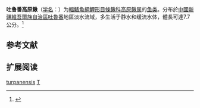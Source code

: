{{Speciesbox
| name = 吐鲁番高原鳅
| status = LC
| status_system = IUCN3.1
| image = 
| genus = Triplophysa
| species = turpanensis
| authority = Wu et Wu, 1992
}}

'''吐鲁番高原鳅'''（[[学名|学名]]：{{lang|la|''Triplophysa turpanensis''}}）为[[輻鰭魚綱|輻鰭魚綱]][[鯉形目|鯉形目]][[條鳅科|條鳅科]][[高原鳅属|高原鳅属]]的[[鱼类|鱼类]]。分布於[[中國|中國]][[新疆維吾爾族自治區|新疆維吾爾族自治區]][[吐魯番|吐魯番]]地區淡水流域，多生活于静水和缓流水体，體長可達7.7公分。<ref name='id6418'>{{cite web| url =http://www.bioinfo.cn/db05/BjdwSpecies.php?action=view&id=6418| title =吐鲁番高原鳅| work =中国动物物种编目数据库| publisher =中国科学院微生物研究所| author =中国科学院动物研究所| accessdate =2009-04-11| deadurl =yes| archiveurl =https://web.archive.org/web/20160305020907/http://www.bioinfo.cn/db05/BjdwSpecies.php?action=view&id=6418| archivedate =2016-03-05}}</ref>

== 参考文献 ==
{{reflist}}

== 扩展阅读 ==
{{refbegin}}
{{wikispecies-inline|Triplophysa turpanensis|吐鲁番高原鳅}}
{{refend}}
{{Taxonbar|from=Q1040849}}

[[Category:高原鳅属|turpanensis]]
[[Category:1992年描述的鱼类|T]]


{{鯉形目小作品}}